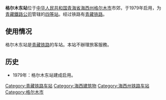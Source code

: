 {{Infobox China railway station 
|车站名称 = 格尔木东站
|图片 = 
|图片介紹 = 
|车站名称拼音 = Golmud East
|车站地址 = 青海省海西蒙古族藏族自治州<br />[[格尔木市|格尔木市]]市郊
|线路 = [[青藏铁路|青藏铁路]]
|车站等级 = [[四等站_(中鐵)|四等站]]
|月台数目 = 
}}
'''格尔木东站'''位于[[中华人民共和国|中华人民共和国]][[青海省|青海省]][[海西州|海西州]][[格尔木市|格尔木市]]市郊，于1979年启用，为[[青藏鐵路公司|青藏鐵路公司]]管辖的[[四等站_(中鐵)|四等站]]。经过铁路有[[青藏铁路|青藏铁路]]。

== 使用情况 ==
格尔木东站是[[青藏铁路|青藏铁路]]的车站。本站不辦理旅客服務。

== 历史 ==
* 1979年：格尔木东站建成启用。

{{China-rail-stub}}
{{青藏铁路}}

[[Category:青藏铁路车站|Category:青藏铁路车站]]

[[Category:海西建筑物|Category:海西建筑物]]
[[Category:海西州铁路车站|Category:海西州铁路车站]]
[[Category:格尔木市|Category:格尔木市]]